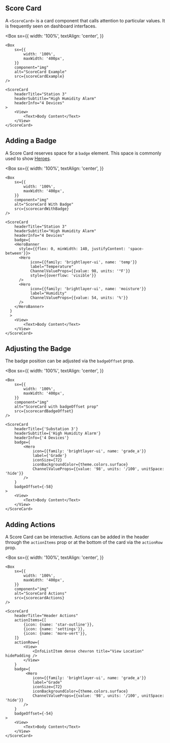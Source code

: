 
## Score Card

A `<ScoreCard>` is a card component that calls attention to particular values. It is frequently seen on dashboard interfaces.

<Box
    sx={{
        width: '100%',
        textAlign: 'center',
    }}
>
    <Box
        sx={{
            width: '100%',
            maxWidth: '400px',
        }}
        component="img"
        alt="ScoreCard Example"
        src={scoreCardExample}
    />
</Box>

```
<ScoreCard
    headerTitle="Station 3"
    headerSubtitle="High Humidity Alarm"
    headerInfo="4 Devices"
>
    <View>
        <Text>Body Content</Text>
    </View>
</ScoreCard>
```

## Adding a Badge

A Score Card reserves space for a `badge` element. This space is commonly used to show [Heroes](/components/hero/examples).

<Box
    sx={{
        width: '100%',
        textAlign: 'center',
    }}
>
    <Box
        sx={{
            width: '100%',
            maxWidth: '400px',
        }}
        component="img"
        alt="ScoreCard With Badge"
        src={scorecardWithBadge}
    />
</Box>

```
<ScoreCard
    headerTitle="Station 3"
    headerSubtitle="High Humidity Alarm"
    headerInfo="4 Devices"
    badge={
    <HeroBanner
      style={{flex: 0, minWidth: 140, justifyContent: 'space-between'}}>
      <Hero
           icon={{family: 'brightlayer-ui', name: 'temp'}}
           label="Temperature"
           ChannelValueProps={{value: 98, units: '°F'}}
           style={{overflow: 'visible'}}
      />
      <Hero
           icon={{family: 'brightlayer-ui', name: 'moisture'}}
           label="Humidity"
           ChannelValueProps={{value: 54, units: '%'}}
      />
    </HeroBanner>
  }
  >
    <View>
        <Text>Body Content</Text>
    </View>
</ScoreCard>
```

## Adjusting the Badge

The badge position can be adjusted via the `badgeOffset` prop.

<Box
    sx={{
        width: '100%',
        textAlign: 'center',
    }}
>
    <Box
        sx={{
            width: '100%',
            maxWidth: '400px',
        }}
        component="img"
        alt="ScoreCard with badgeOffset prop"
        src={scorecardBadgeOffset}
    />
</Box>

```
<ScoreCard
    headerTitle={'Substation 3'}
    headerSubtitle={'High Humidity Alarm'}
    headerInfo={'4 Devices'}
    badge={
        <Hero
            icon={{family: 'brightlayer-ui', name: 'grade_a'}}
            label={'Grade'}
            iconSize={72}
            iconBackgroundColor={theme.colors.surface}
            ChannelValueProps={{value: '98', units: '/100', unitSpace: 'hide'}}
        />
    }
    badgeOffset={-58}
>
    <View>
        <Text>Body Content</Text>
    </View>
</ScoreCard>

```

## Adding Actions

A Score Card can be interactive. Actions can be added in the header through the `actionItems` prop or at the bottom of the card via the `actionRow` prop.

<Box
    sx={{
        width: '100%',
        textAlign: 'center',
    }}
>
    <Box
        sx={{
            width: '100%',
            maxWidth: '400px',
        }}
        component="img"
        alt="ScoreCard Actions"
        src={scorecardActions}
    />
</Box>

```
<ScoreCard
    headerTitle="Header Actions"
    actionItems={[
        {icon: {name: 'star-outline'}},
        {icon: {name: 'settings'}},
        {icon: {name: 'more-vert'}},
    ]}
    actionRow={
        <View>
            <InfoListItem dense chevron title="View Location" hidePadding />
        </View>
    }
    badge={
         <Hero
            icon={{family: 'brightlayer-ui', name: 'grade_a'}}
            label="Grade"
            iconSize={72}
            iconBackgroundColor={theme.colors.surface}
            ChannelValueProps={{value: '98', units: '/100', unitSpace: 'hide'}}
        />
    }
    badgeOffset={-54}
>
    <View>
        <Text>Body Content</Text>
    </View>
</ScoreCard>
```
